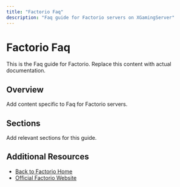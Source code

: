 ```yaml
---
title: "Factorio Faq"
description: "Faq guide for Factorio servers on XGamingServer"
---
```


# Factorio Faq

This is the Faq guide for Factorio. Replace this content with actual documentation.

## Overview

Add content specific to Faq for Factorio servers.

## Sections

Add relevant sections for this guide.

## Additional Resources

- [Back to Factorio Home](./index)
- [Official Factorio Website](https://example.com)
